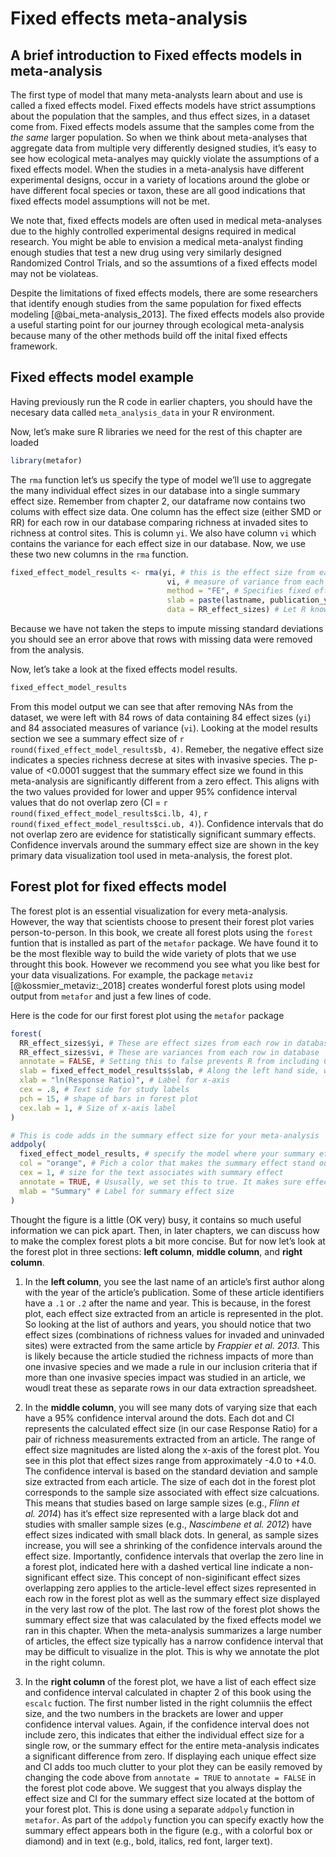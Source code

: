 # Fixed effects meta-analysis

## A brief introduction to Fixed effects models in meta-analysis  
The first type of model that many meta-analysts learn about and use is called a fixed effects model. Fixed effects models have strict assumptions about the population that the samples, and thus effect sizes, in a dataset come from.  Fixed effects models assume that the samples come from the *the same* larger population. So when we think about meta-analyses that aggregate data from multiple very differently designed studies, it's easy to see how ecological meta-analyes may quickly violate the assumptions of a fixed effects model. When the studies in a meta-analysis have different experimental designs, occur in a variety of locations around the globe or have different focal species or taxon, these are all good indications that fixed effects model assumptions will not be met.  

We note that, fixed effects models are often used in medical meta-analyses due to the highly controlled experimental designs required in medical research. You might be able to envision a medical meta-analyst finding enough studies that test a new drug using very similarly designed Randomized Control Trials, and so the assumtions of a fixed effects model may not be violateas. 

Despite the limitations of fixed effects models, there are some researchers that identify enough studies from the same population for fixed effects modeling [@bai_meta-analysis_2013]. The fixed effects models also provide a useful starting point for our journey through ecological meta-analysis because many of the other methods build off the inital fixed effects framework.  

## Fixed effects model example

Having previously run the R code in earlier chapters, you should have the necesary data called `meta_analysis_data` in your R environment.

Now, let's make sure R libraries we need for the rest of this chapter are loaded  

```r
library(metafor)
```

The `rma` function let's us specify the type of model we'll use to aggregate the many individual effect sizes in our database into a single summary effect size.  Remember from chapter 2, our dataframe now contains two colums with effect size data. One column has the effect size (either SMD or RR) for each row in our database comparing richness at invaded sites to richness at control sites. This is column `yi`. We also have column `vi` which contains the variance for each effect size in our database. Now, we use these two new columns in the `rma` function.  

```r
fixed_effect_model_results <- rma(yi, # this is the effect size from each row in database
                                   vi, # measure of variance from each row in database
                                   method = "FE", # Specifies fixed effects model
                                   slab = paste(lastname, publication_year, sep = ""), # This line of code prepares study labes for the forest plot we'll create at the end of the chapter
                                   data = RR_effect_sizes) # Let R know the dataframe we'll use for our model calulcations
```

Because we have not taken the steps to impute missing standard deviations you should see an error above that rows with missing data were removed from the analysis.

Now, let's take a look at the fixed effects model results.  

```r
fixed_effect_model_results
```

From this model output we can see that after removing NAs from the dataset, we were left with 84 rows of data containing 84 effect sizes (`yi`) and 84 associated measures of variance (`vi`). Looking at the model results section we see a summary effect size of `r round(fixed_effect_model_results$b, 4)`. Remeber, the negative effect size indicates a species richness decrese at sites with invasive species. The p-value of <0.0001 suggest that the summary effect size we found in this meta-analysis are significantly different from a zero effect.  This aligns with the two values provided for lower and upper 95% confidence interval values that do not overlap zero (CI = `r round(fixed_effect_model_results$ci.lb, 4)`, `r round(fixed_effect_model_results$ci.ub, 4)`). Confidence intervals that do not overlap zero are evidence for statistically significant summary effects. Confidence invervals around the summary effect size are shown in the key primary data visualization tool used in meta-analysis, the forest plot.

## Forest plot for fixed effects model
The forest plot is an essential visualization for every meta-analysis. However, the way that scientists choose to present their forest plot varies person-to-person. In this book, we create all forest plots using the `forest` funtion that is installed as part of the `metafor` package. We have found it to be the most flexible way to build the wide variety of plots that we use throught this book. However we recommend you see what you like best for your data visualizations. For example, the package `metaviz` [@kossmier_metaviz:_2018] creates wonderful forest plots using model output from `metafor` and just a few lines of code.

Here is the code for our first forest plot using the `metafor` package

```r
forest(
  RR_effect_sizes$yi, # These are effect sizes from each row in database
  RR_effect_sizes$vi, # These are variances from each row in database
  annotate = FALSE, # Setting this to false prevents R from including CIs for each of the 84 effect sizes in the forest plot. Setting it to TRUE is generally a good practice, but would make this plot cluttered.
  slab = fixed_effect_model_results$slab, # Along the left hand side, we want eac individual effect size labeled with author names and publication years. We speified this when we calculated the summary effect size above
  xlab = "ln(Response Ratio)", # Label for x-axis
  cex = .8, # Text side for study labels
  pch = 15, # shape of bars in forest plot
  cex.lab = 1, # Size of x-axis label
)

# This is code adds in the summary effect size for your meta-analysis
addpoly(
  fixed_effect_model_results, # specify the model where your summary effect comes from.
  col = "orange", # Pich a color that makes the summary effect stand out from the other effect sizes.
  cex = 1, # size for the text associates with summary effect
  annotate = TRUE, # Ususally, we set this to true. It makes sure effect size and CI for summary effect dize is printed on forest plot.
  mlab = "Summary" # Label for summary effect size
)
```

Thought the figure is a little (OK very) busy, it contains so much useful information we can pick apart.  Then, in later chapters, we can discuss how to make the complex forest plots a bit more concise.  But for now let's look at the forest plot in three sections: **left column**, **middle column**, and **right column**.

1. In the **left column**, you see the last name of an article's first author along with the year of the article's publication.  Some of these article identifiers have a `.1` or `.2` after the name and year. This is because, in the forest plot, each effect size extracted from an article is represented in the plot.  So looking at the list of authors and years, you should notice that two effect sizes (combinations of richness values for invaded and uninvaded sites) were extracted from the same article by *Frappier et al. 2013*. This is likely because the article studied the richness impacts of more than one invasive species and we made a rule in our inclusion criteria that if more than one invasive species impact was studied in an article, we woudl treat these as separate rows in our data extraction spreadsheet.

2. In the **middle column**, you will see many dots of varying size that each have a 95% confidence interval around the dots. Each dot and CI represents the calculated effect size (in our case Response Ratio) for a pair of richness measurements extracted from an article. The range of  effect size magnitudes are listed along the x-axis of the forest plot. You see in this plot that effect sizes range from approximately -4.0 to +4.0. The confidence interval is based on the standard deviation and sample size extracted from each article. The size of each dot in the forest plot corresponds to the sample size associated with effect size calcuations.  This means that studies based on large sample sizes (e.g., *Flinn et al. 2014*) has it's effect size represented with a large black dot and studies with smaller sample sizes (e.g., *Nascimbene et al. 2012*) have effect sizes indicated with small black dots. In general, as sample sizes increase, you will see a shrinking of the confidence intervals around the effect size. Importantly, confidence intervals that overlap the zero line in a forest plot, indicated here with a dashed vertical line indicate a non-significant effect size.  This concept of non-siginificant effect sizes overlapping zero applies to the article-level effect sizes represented in each row in the forest plot as well as the summary effect size displayed in the very last row of the plot.  The last row of the forest plot shows the summary effect size that was calaculated by the fixed effects model we ran in this chapter. When the meta-analysis summarizes a large number of articles, the effect size typically has a  narrow confidence interval that may be difficult to visualize in the plot. This is why we annotate the plot in the right column.

3. In the **right column** of the forest plot, we have a list of each effect size and confidence interval calculated in chapter 2 of this book using the `escalc` fuction. The first number listed in the right columniis the effect size, and the two numbers in the brackets are lower and upper confidence interval values.  Again, if the confidence interval does not include zero, this indicates that either the individual effect size for a single row, or the summary effect for the entire meta-analysis indicates a significant difference from zero.  If displaying each unique effect size and CI adds too much clutter to your plot they can be easily removed by changing the code above from `annotate = TRUE` to `annotate = FALSE` in the forest plot code above. We suggest that you always display the effect size and CI for the summary effect size located at the bottom of your forest plot.  This is done using a separate `addpoly` function in `metafor`.  As part of the `addpoly` function you can specify exactly how the summary effect appears both in the figure (e.g., with a colorful box or diamond) and in text (e.g., bold, italics, red font, larger text).

